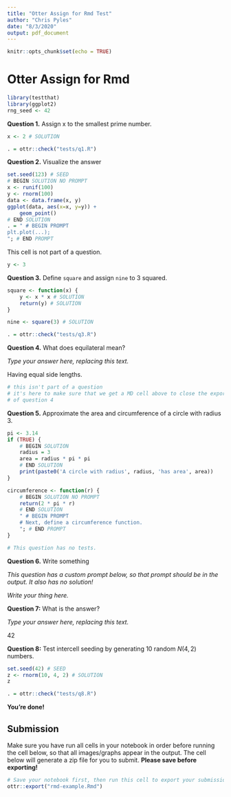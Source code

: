 ```yaml
---
title: "Otter Assign for Rmd Test"
author: "Chris Pyles"
date: "8/3/2020"
output: pdf_document
---
```


```r
knitr::opts_chunk$set(echo = TRUE)
```

# Otter Assign for Rmd

```r
library(testthat)
library(ggplot2)
rng_seed <- 42
```

**Question 1.** Assign x to the smallest prime number.

```r
x <- 2 # SOLUTION
```

```r
. = ottr::check("tests/q1.R")
```

**Question 2.** Visualize the answer

```r
set.seed(123) # SEED
# BEGIN SOLUTION NO PROMPT
x <- runif(100)
y <- rnorm(100)
data <- data.frame(x, y)
ggplot(data, aes(x=x, y=y)) +
    geom_point()
# END SOLUTION
. = " # BEGIN PROMPT
plt.plot(...);
"; # END PROMPT
```

This cell is not part of a question.

```r
y <- 3
```

**Question 3.** Define `square` and assign `nine` to 3 squared.

```r
square <- function(x) {
    y <- x * x # SOLUTION
    return(y) # SOLUTION
}

nine <- square(3) # SOLUTION
```

```r
. = ottr::check("tests/q3.R")
```

**Question 4.** What does equilateral mean?


_Type your answer here, replacing this text._

<!-- #region tags=["otter_assign_solution_cell"] -->
Having equal side lengths.
<!-- #endregion -->



```r
# this isn't part of a question
# it's here to make sure that we get a MD cell above to close the export
# of question 4
```

**Question 5.** Approximate the area and circumference of a circle with radius 3.

```r
pi <- 3.14
if (TRUE) {
    # BEGIN SOLUTION
    radius = 3
    area = radius * pi * pi
    # END SOLUTION
    print(paste0('A circle with radius', radius, 'has area', area))
}

circumference <- function(r) {
    # BEGIN SOLUTION NO PROMPT
    return(2 * pi * r)
    # END SOLUTION
    " # BEGIN PROMPT
    # Next, define a circumference function.
    "; # END PROMPT
}
```

```r
# This question has no tests.
```

**Question 6.** Write something

_This question has a custom prompt below, so that prompt should be in the output. It also has no solution!_

_Write your thing here._


**Question 7:** What is the answer?


_Type your answer here, replacing this text._

<!-- #region tags=["otter_assign_solution_cell"] -->
42
<!-- #endregion -->

**Question 8:** Test intercell seeding by generating 10 random $N(4,2)$ numbers.

```r
set.seed(42) # SEED
z <- rnorm(10, 4, 2) # SOLUTION
z
```

```r
. = ottr::check("tests/q8.R")
```

**You're done!**


## Submission

Make sure you have run all cells in your notebook in order before running the cell below, so that all images/graphs appear in the output. The cell below will generate a zip file for you to submit. **Please save before exporting!**

```r
# Save your notebook first, then run this cell to export your submission.
ottr::export("rmd-example.Rmd")
```
